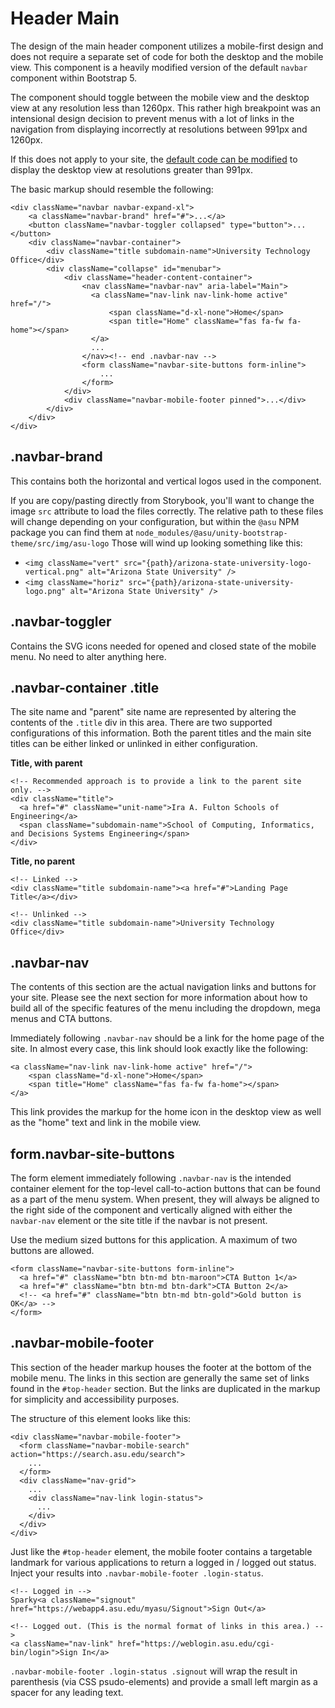 
<Meta title="Organisms/Global Header/Docs/Header main" />

# Header Main

The design of the main header component utilizes a mobile-first design and does not require a separate set of code for both the desktop and the mobile view. This component is a heavily modified version of the default `navbar` component within Bootstrap 5.

The component should toggle between the mobile view and the desktop view at any resolution less than 1260px. This rather high breakpoint was an intensional design decision to prevent menus with a lot of links in the navigation from displaying incorrectly at resolutions between 991px and 1260px.

If this does not apply to your site, the [default code can be modified](?path=/story/organisms-global-header-docs-mobile-breakpoint--page) to display the desktop view at resolutions greater than 991px.

The basic markup should resemble the following:

```
<div className="navbar navbar-expand-xl">
    <a className="navbar-brand" href="#">...</a>
    <button className="navbar-toggler collapsed" type="button">...</button>
    <div className="navbar-container">
        <div className="title subdomain-name">University Technology Office</div>
        <div className="collapse" id="menubar">
            <div className="header-content-container">
                <nav className="navbar-nav" aria-label="Main">
                  <a className="nav-link nav-link-home active" href="/">
                      <span className="d-xl-none">Home</span>
                      <span title="Home" className="fas fa-fw fa-home"></span>
                  </a>
                  ...
                </nav><!-- end .navbar-nav -->
                <form className="navbar-site-buttons form-inline">
                    ...
                </form>
            </div>
            <div className="navbar-mobile-footer pinned">...</div>
        </div>
    </div>
</div>
```

## .navbar-brand

This contains both the horizontal and vertical logos used in the component.

If you are copy/pasting directly from Storybook, you'll want to change the image `src` attribute to load the files correctly. The relative path to these files will change depending on your configuration, but within the `@asu` NPM package you can find them at `node_modules/@asu/unity-bootstrap-theme/src/img/asu-logo` Those will wind up looking something like this:

- `<img className="vert" src="{path}/arizona-state-university-logo-vertical.png" alt="Arizona State University" />`
- `<img className="horiz" src="{path}/arizona-state-university-logo.png" alt="Arizona State University" />`

## .navbar-toggler

Contains the SVG icons needed for opened and closed state of the mobile menu. No need to alter anything here.

## .navbar-container .title

The site name and "parent" site name are represented by altering the contents of the `.title` div in this area. There are two supported configurations of this information. Both the parent titles and the main site titles can be either linked or unlinked in either configuration.

**Title, with parent**

```
<!-- Recommended approach is to provide a link to the parent site only. -->
<div className="title">
  <a href="#" className="unit-name">Ira A. Fulton Schools of Engineering</a>
  <span className="subdomain-name">School of Computing, Informatics, and Decisions Systems Engineering</span>
</div>
```

**Title, no parent**

```
<!-- Linked -->
<div className="title subdomain-name"><a href="#">Landing Page Title</a></div>

<!-- Unlinked -->
<div className="title subdomain-name">University Technology Office</div>
```

## .navbar-nav

The contents of this section are the actual navigation links and buttons for your site. Please see the next section for more information about how to build all of the specific features of the menu including the dropdown, mega menus and CTA buttons.

Immediately following `.navbar-nav` should be a link for the home page of the site. In almost every case, this link should look exactly like the following:

```
<a className="nav-link nav-link-home active" href="/">
    <span className="d-xl-none">Home</span>
    <span title="Home" className="fas fa-fw fa-home"></span>
</a>
```

This link provides the markup for the home icon in the desktop view as well as the "home" text and link in the mobile view.

## form.navbar-site-buttons

The form element immediately following `.navbar-nav` is the intended container element for the top-level call-to-action buttons that can be found as a part of the menu system. When present, they will always be aligned to the right side of the component and vertically aligned with either the `navbar-nav` element or the site title if the navbar is not present.

Use the medium sized buttons for this application. A maximum of two buttons are allowed.

```
<form className="navbar-site-buttons form-inline">
  <a href="#" className="btn btn-md btn-maroon">CTA Button 1</a>
  <a href="#" className="btn btn-md btn-dark">CTA Button 2</a>
  <!-- <a href="#" className="btn btn-md btn-gold">Gold button is OK</a> -->
</form>
```

## .navbar-mobile-footer

This section of the header markup houses the footer at the bottom of the mobile menu. The links in this section are generally the same set of links found in the `#top-header` section. But the links are duplicated in the markup for simplicity and accessibility purposes.

The structure of this element looks like this:

```
<div className="navbar-mobile-footer">
  <form className="navbar-mobile-search" action="https://search.asu.edu/search">
    ...
  </form>
  <div className="nav-grid">
    ...
    <div className="nav-link login-status">
      ...
    </div>
  </div>
</div>
```

Just like the `#top-header` element, the mobile footer contains a targetable landmark for various applications to return a logged in / logged out status. Inject your results into `.navbar-mobile-footer .login-status`.

```
<!-- Logged in -->
Sparky<a className="signout" href="https://webapp4.asu.edu/myasu/Signout">Sign Out</a>

<!-- Logged out. (This is the normal format of links in this area.) -->
<a className="nav-link" href="https://weblogin.asu.edu/cgi-bin/login">Sign In</a>
```

`.navbar-mobile-footer .login-status .signout` will wrap the result in parenthesis (via CSS psudo-elements) and provide a small left margin as a spacer for any leading text.
